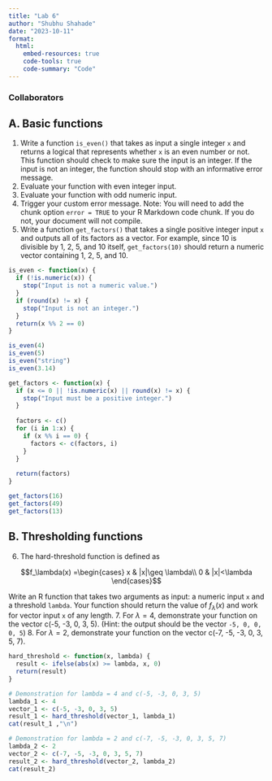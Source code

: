 ```yaml
---
title: "Lab 6"
author: "Shubhu Shahade"
date: "2023-10-11"
format: 
  html:
    embed-resources: true
    code-tools: true
    code-summary: "Code"
---
```


### Collaborators

## A. Basic functions

1. Write a function `is_even()` that takes as input a single integer `x` and returns a logical that represents whether `x` is an even number or not. This function should check to make sure the input is an integer. If the input is not an integer, the function should stop with an informative error message.
2. Evaluate your function with even integer input.
3. Evaluate your function with odd numeric input.
4. Trigger your custom error message. Note: You will need to add the chunk option `error = TRUE` to your R Markdown code chunk. If you do not, your document will not compile.
5. Write a function `get_factors()` that takes a single positive integer input `x` and outputs all of its factors as a vector. For example, since 10 is divisible by 1, 2, 5, and 10 itself, `get_factors(10)` should return a numeric vector containing 1, 2, 5, and 10.

```r
is_even <- function(x) {
  if (!is.numeric(x)) {
    stop("Input is not a numeric value.")
  }
  if (round(x) != x) {
    stop("Input is not an integer.")
  }
  return(x %% 2 == 0)
}

is_even(4) 
is_even(5) 
is_even("string") 
is_even(3.14) 
```

```r
get_factors <- function(x) {
  if (x <= 0 || !is.numeric(x) || round(x) != x) {
    stop("Input must be a positive integer.")
  }
  
  factors <- c()
  for (i in 1:x) {
    if (x %% i == 0) {
      factors <- c(factors, i)
    }
  }
  
  return(factors)
}

get_factors(16) 
get_factors(49) 
get_factors(13)  
```

## B. Thresholding functions

6. The hard-threshold function is defined as

$$f_\lambda(x) =\begin{cases}
x & |x|\geq \lambda\\
0 & |x|<\lambda
\end{cases}$$

Write an R function that takes two arguments as input: a numeric input `x` and a threshold `lambda`. Your function should return the value of $f_\lambda(x)$ and work for vector input `x` of any length.
7. For $\lambda=4$, demonstrate your function on the vector c(-5, -3, 0, 3, 5).
(Hint: the output should be the vector `-5, 0, 0, 0, 5`)
8. For $\lambda=2$,  demonstrate your function on the vector c(-7, -5, -3, 0, 3, 5, 7).
```r
hard_threshold <- function(x, lambda) {
  result <- ifelse(abs(x) >= lambda, x, 0)
  return(result)
}

# Demonstration for lambda = 4 and c(-5, -3, 0, 3, 5)
lambda_1 <- 4
vector_1 <- c(-5, -3, 0, 3, 5)
result_1 <- hard_threshold(vector_1, lambda_1)
cat(result_1 ,"\n")

# Demonstration for lambda = 2 and c(-7, -5, -3, 0, 3, 5, 7)
lambda_2 <- 2
vector_2 <- c(-7, -5, -3, 0, 3, 5, 7)
result_2 <- hard_threshold(vector_2, lambda_2)
cat(result_2)

```